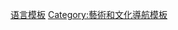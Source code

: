 {{Template category
|type = navbox
|description = 
|topic = [[語言|語言]]
|help = 
}}

[[Category:语言模板|]]
[[Category:藝術和文化導航模板|Category:藝術和文化導航模板]]